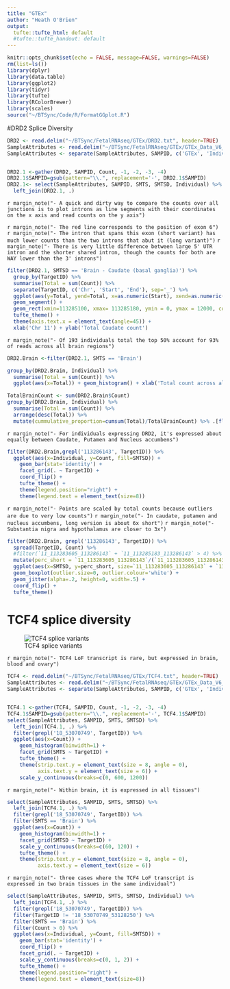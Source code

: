 ```yaml
---
title: "GTEx"
author: "Heath O'Brien"
output:
  tufte::tufte_html: default
  #tufte::tufte_handout: default
---
```


<!-- see http://rstudio.github.io/tufte/ for info about tufte -->
```r
knitr::opts_chunk$set(echo = FALSE, message=FALSE, warnings=FALSE)
rm(list=ls())
library(dplyr)
library(data.table)
library(ggplot2)
library(tidyr)
library(tufte)
library(RColorBrewer)
library(scales)
source("~/BTSync/Code/R/FormatGGplot.R")
```

#DRD2 Splice Diversity
```r
DRD2 <- read.delim("~/BTSync/FetalRNAseq/GTEx/DRD2.txt", header=TRUE)
SampleAttributes <- read.delim("~/BTSync/FetalRNAseq/GTEx/GTEx_Data_V6_Annotations_SampleAttributesDS.txt")
SampleAttributes <- separate(SampleAttributes, SAMPID, c('GTEx', 'Individual', 'Tissue'), sep='-', extra="merge", remove=FALSE)


DRD2.1 <-gather(DRD2, SAMPID, Count, -1, -2, -3, -4)
DRD2.1$SAMPID=gsub(pattern="\\.", replacement='-', DRD2.1$SAMPID)
DRD2.1<- select(SampleAttributes, SAMPID, SMTS, SMTSD, Individual) %>%
  left_join(DRD2.1, .) 
```

`r margin_note("- A quick and dirty way to compare the counts over all junctions is to plot introns as line segments with their coordinates on the x axis and read counts on the y axis")`

`r margin_note("- The red line corresponds to the position of exon 6")`
`r margin_note("- The intron that spans this exon (short variant) has much lower counts than the two introns that abut it (long variant)")`
`r margin_note("- There is very little difference between large 5' UTR intron and the shorter shared intron, though the counts for both are WAY lower than the 3' introns")`

```r
filter(DRD2.1, SMTSD == 'Brain - Caudate (basal ganglia)') %>%
  group_by(TargetID) %>%
  summarise(Total = sum(Count)) %>%
  separate(TargetID, c('Chr', 'Start', 'End'), sep='_') %>%
  ggplot(aes(y=Total, yend=Total, x=as.numeric(Start), xend=as.numeric(End))) +
  geom_segment() + 
  geom_rect(xmin=113285100, xmax= 113285180, ymin = 0, ymax = 12000, colour='red') +
  tufte_theme() +
  theme(axis.text.x = element_text(angle=45)) +
  xlab('Chr 11') + ylab('Total Caudate count')
```

`r margin_note("- Of 193 individuals total the top 50% account for 93% of reads across all brain regions")`

```r
DRD2.Brain <-filter(DRD2.1, SMTS == 'Brain')

group_by(DRD2.Brain, Individual) %>% 
  summarise(Total = sum(Count)) %>% 
  ggplot(aes(x=Total)) + geom_histogram() + xlab('Total count across all brain regions') + ylab("Number of individuals") +tufte_theme()

TotalBrainCount <- sum(DRD2.Brain$Count)
group_by(DRD2.Brain, Individual) %>% 
  summarise(Total = sum(Count)) %>%
  arrange(desc(Total)) %>%
  mutate(cummulative_proportion=cumsum(Total)/TotalBrainCount) %>% .[floor(193/2),3] %>% as.character(.) %>% as.numeric(.)

```

`r margin_note("- For individuals expressing DRD2, it's expressed about equally between Caudate, Putamen and Nucleus accumbens")`

```r
filter(DRD2.Brain,grepl('113286143', TargetID)) %>%
  ggplot(aes(x=Individual, y=Count, fill=SMTSD)) + 
    geom_bar(stat='identity') +
    facet_grid(. ~ TargetID) +
    coord_flip() +
    tufte_theme() +
    theme(legend.position="right") +
    theme(legend.text = element_text(size=8))
```

`r margin_note("- Points are scaled by total counts because outliers are due to very low counts")`
`r margin_note("- In caudate, putamen and nucleus accumbens, long version is about 6x short")`
`r margin_note("- Substantia nigra and hypothalamus are closer to 3x")`

```r
filter(DRD2.Brain, grepl('113286143', TargetID)) %>%
  spread(TargetID, Count) %>%
  #filter(`11_113283605_113286143` + `11_113285183_113286143` > 4) %>%
  mutate(perc_short = `11_113283605_113286143`/(`11_113283605_113286143` + `11_113285183_113286143`)) %>%
  ggplot(aes(x=SMTSD, y=perc_short, size=`11_113283605_113286143` + `11_113285183_113286143`)) + 
  geom_boxplot(outlier.size=0, outlier.colour='white') +
  geom_jitter(alpha=.2, height=0, width=.5) + 
  coord_flip() +
  tufte_theme() 
```



# TCF4 splice diversity

![TCF4 splice variants](Images/TCF4.png)

`r margin_note("- TCF4 LoF transcript is rare, but expressed in brain, blood and ovary")`

```r
TCF4 <- read.delim("~/BTSync/FetalRNAseq/GTEx/TCF4.txt", header=TRUE)
SampleAttributes <- read.delim("~/BTSync/FetalRNAseq/GTEx/GTEx_Data_V6_Annotations_SampleAttributesDS.txt")
SampleAttributes <- separate(SampleAttributes, SAMPID, c('GTEx', 'Individual', 'Tissue'), sep='-', extra="merge", remove=FALSE)


TCF4.1 <-gather(TCF4, SAMPID, Count, -1, -2, -3, -4)
TCF4.1$SAMPID=gsub(pattern="\\.", replacement='-', TCF4.1$SAMPID)
select(SampleAttributes, SAMPID, SMTS, SMTSD) %>%
  left_join(TCF4.1, .) %>%
  filter(grepl('18_53070749', TargetID)) %>%
  ggplot(aes(x=Count)) + 
    geom_histogram(binwidth=1) +
    facet_grid(SMTS ~ TargetID) +
    tufte_theme() +
    theme(strip.text.y = element_text(size = 8, angle = 0),
          axis.text.y = element_text(size = 6)) +
    scale_y_continuous(breaks=c(0, 600, 1200))
```

`r margin_note("- Within brain, it is expressed in all tissues")`

```r
select(SampleAttributes, SAMPID, SMTS, SMTSD) %>%
  left_join(TCF4.1, .) %>%
  filter(grepl('18_53070749', TargetID)) %>%
  filter(SMTS == 'Brain') %>%
  ggplot(aes(x=Count)) + 
    geom_histogram(binwidth=1) +
    facet_grid(SMTSD ~ TargetID) +
    scale_y_continuous(breaks=c(60, 120)) +
    tufte_theme() +
    theme(strip.text.y = element_text(size = 8, angle = 0),
          axis.text.y = element_text(size = 6)) 
```

`r margin_note("- three cases where the TCF4 LoF transcript is expressed in two brain tissues in the same individual")`

```r
select(SampleAttributes, SAMPID, SMTS, SMTSD, Individual) %>%
  left_join(TCF4.1, .) %>%
  filter(grepl('18_53070749', TargetID)) %>%
  filter(TargetID != '18_53070749_53128250') %>%
  filter(SMTS == 'Brain') %>%
  filter(Count > 0) %>%
  ggplot(aes(x=Individual, y=Count, fill=SMTSD)) + 
    geom_bar(stat='identity') +
    coord_flip() +
    facet_grid(. ~ TargetID) +
    scale_y_continuous(breaks=c(0, 1, 2)) +
    tufte_theme() +
    theme(legend.position="right") +
    theme(legend.text = element_text(size=8)) 

```